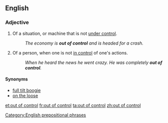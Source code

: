 ==English==

===Adjective===
{{en-adj|head=[[out]] [[of]] [[control]]}}

# Of a situation, or machine that is not [[under control]].
#: ''The economy is '''out of control''' and is headed for a crash.''
# Of a person, when one is not [[in control]] of one's actions.
#: ''When he heard the news he went crazy. He was completely '''out of control'''.''

====Synonyms====
* [[full tilt boogie]]
* [[on the loose]]

[[Category:English prepositional phrases]]

[[et:out of control]]
[[fr:out of control]]
[[ta:out of control]]
[[zh:out of control]]